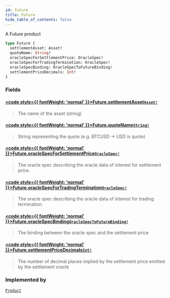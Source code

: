 ```yaml
---
id: future
title: Future
hide_table_of_contents: false
---
```








A Future product

```graphql
type Future {
  settlementAsset: Asset!
  quoteName: String!
  oracleSpecForSettlementPrice: OracleSpec!
  oracleSpecForTradingTermination: OracleSpec!
  oracleSpecBinding: OracleSpecToFutureBinding!
  settlementPriceDecimals: Int!
}
```


### Fields

#### [<code style={{ fontWeight: 'normal' }}>Future.<b>settlementAsset</b></code>](#)<Bullet />[`Asset!`](/docs/testnet/graphql/objects/asset) <Badge class="secondary" text="non-null"/> <Badge class="secondary" text="object"/>
> The name of the asset (string)
> 

#### [<code style={{ fontWeight: 'normal' }}>Future.<b>quoteName</b></code>](#)<Bullet />[`String!`](/docs/testnet/graphql/scalars/string) <Badge class="secondary" text="non-null"/> <Badge class="secondary" text="scalar"/>
> String representing the quote (e.g. BTCUSD -&#x003E; USD is quote)
> 

#### [<code style={{ fontWeight: 'normal' }}>Future.<b>oracleSpecForSettlementPrice</b></code>](#)<Bullet />[`OracleSpec!`](/docs/testnet/graphql/objects/oracle-spec) <Badge class="secondary" text="non-null"/> <Badge class="secondary" text="object"/>
> The oracle spec describing the oracle data of interest for settlement price.
> 

#### [<code style={{ fontWeight: 'normal' }}>Future.<b>oracleSpecForTradingTermination</b></code>](#)<Bullet />[`OracleSpec!`](/docs/testnet/graphql/objects/oracle-spec) <Badge class="secondary" text="non-null"/> <Badge class="secondary" text="object"/>
> The oracle spec describing the oracle data of interest for trading termination.
> 

#### [<code style={{ fontWeight: 'normal' }}>Future.<b>oracleSpecBinding</b></code>](#)<Bullet />[`OracleSpecToFutureBinding!`](/docs/testnet/graphql/objects/oracle-spec-to-future-binding) <Badge class="secondary" text="non-null"/> <Badge class="secondary" text="object"/>
> The binding between the oracle spec and the settlement price
> 

#### [<code style={{ fontWeight: 'normal' }}>Future.<b>settlementPriceDecimals</b></code>](#)<Bullet />[`Int!`](/docs/testnet/graphql/scalars/int) <Badge class="secondary" text="non-null"/> <Badge class="secondary" text="scalar"/>
> The number of decimal places implied by the settlement price emitted by the settlement oracle
> 



### Implemented by

[`Product`](/docs/testnet/graphql/unions/product)  <Badge class="secondary" text="union"/>




